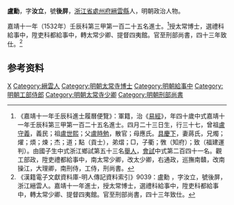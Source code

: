 {{明清人物信息框
| 姓名 = 盧勳
| 原名 =
| 圖片名稱= 
| 圖片大小 =
| 圖片說明 = 
| 最高職務 = 刑部尚書
| 國家 = 大明 
| 爵位 =
| 籍貫 = [[浙江省|浙江省]][[處州府|處州府]][[縉雲縣|縉雲縣]]
| 族裔 = 
| 旗籍 = 
| 字號 = 字汝立，號後屏
| 諡號 =
| 出生日期 = 弘治六年（1493年）四月二十三日
| 出生地點 =
| 逝世日期 = 萬曆元年（1573年）
| 逝世地點 =
| 墓葬 =
| 配偶 = 蔣氏
| 親屬 = 曾祖[[盧守義|盧守義]]，祖[[盧世熙|盧世熙]]<br>父[[盧時勉|盧時勉]]，母應氏
| 出身 =
* 嘉靖十一年壬辰科進士
| 經歷 =
| 著作 = 
}}
'''盧勳'''{{BD|1493年||1573年||L}}，字'''汝立'''，號'''後屏'''，[[浙江省|浙江省]][[處州府|處州府]][[縉雲縣|縉雲縣]]人，明朝政治人物。

嘉靖十一年（1532年）壬辰科第三甲第一百二十五名進士。<ref>《嘉靖十一年壬辰科進士履曆便覽》：軍籍，治《[[易經|易經]]》，年四十歲中式嘉靖十一年壬辰科第三甲第一百二十五名進士。四月二十三日生，行三十七，曾祖[[盧守義|盧守義]]，義民；祖[[盧世熙|盧世熙]]；父[[盧時勉|盧時勉]]，散官；母應氏。[[具慶下|具慶下]]，妻蔣氏，兄燭；燿；煩；煉；杰；道；點（貢士），弟熠；□，子衢；斆（知府）；致（福建運判）。由國子生中式浙江鄉試第五十三名[[舉人|舉人]]，[[會試|會試]]中式第二百四十一名。觀工部政，陞吏禮都給事中，南太常少卿，改太少卿，右通政，巡撫南贛，改南操江，大理卿，南刑侍，工侍，刑尚書。</ref>授太常博士，選禮科給事中，陞吏科都給事中，轉太常少卿、提督四夷館。官至刑部尚書，四十三年致仕。<ref>《漢籍電子文獻資料庫-明人傳記資料索引》9039：盧勳 ，字汝立，號後屏，浙江縉雲人。嘉靖十一年進士，授太常博士，選禮科給事中，陞吏科都給事中，轉太常少卿、提督四夷館。官至刑部尚書，四十三年致仕。</ref>

== 参考资料 ==
{{reflist}}

{{嘉靖十一年壬辰科殿试金榜}}

{{Authority control}}
{{DEFAULTSORT:Lu盧}}
[[Category:盧姓|X]]
[[Category:縉雲人|Category:縉雲人]]
[[Category:明朝太常寺博士|Category:明朝太常寺博士]]
[[Category:明朝給事中|Category:明朝給事中]]
[[Category:明朝工部侍郎|Category:明朝工部侍郎]]
[[Category:明朝太常寺少卿|Category:明朝太常寺少卿]]
[[Category:明朝刑部尚書|Category:明朝刑部尚書]]


{{明朝人物小作品}}